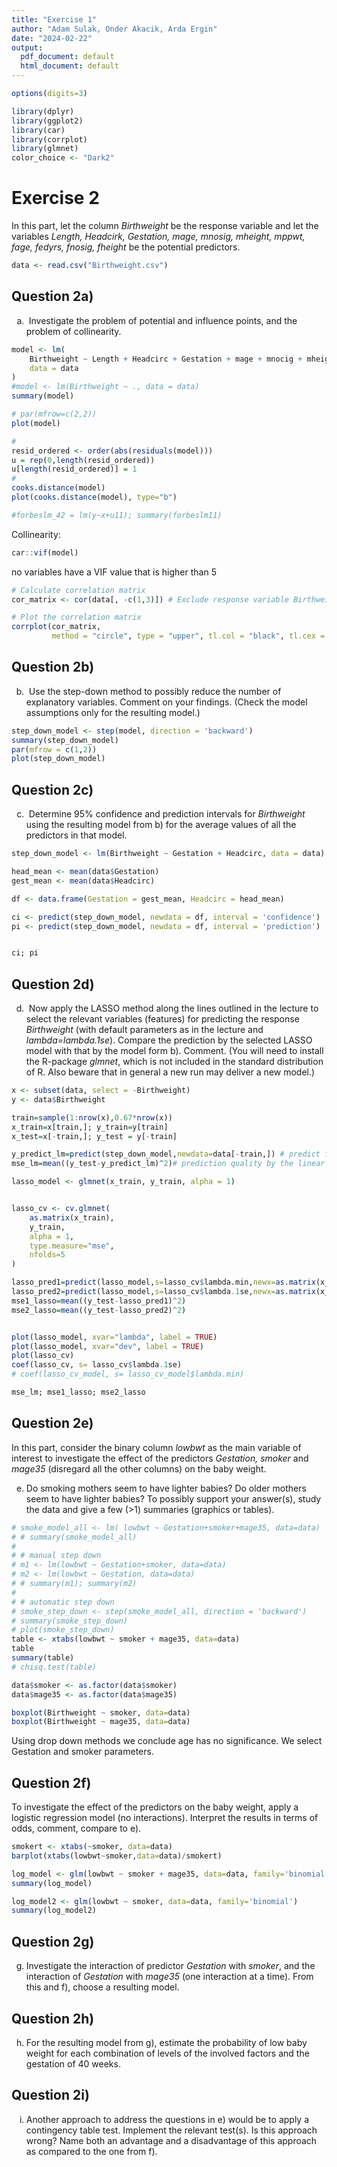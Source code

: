 ```yaml
---
title: "Exercise 1"
author: "Adam Sulak, Onder Akacik, Arda Ergin"
date: "2024-02-22"
output:
  pdf_document: default
  html_document: default
---
```


```r
options(digits=3)

library(dplyr)
library(ggplot2)
library(car)
library(corrplot)
library(glmnet)
color_choice <- "Dark2"
```

# Exercise 2

In this part, let the column *Birthweight* be the response variable and let the variables *Length, Headcirk, Gestation, mage, mnosig, mheight, mppwt, fage, fedyrs, fnosig, fheight* be the potential predictors.

```r
data <- read.csv("Birthweight.csv")
```

## Question 2a)

a)  Investigate the problem of potential and influence points, and the problem of collinearity.

```r
model <- lm(
    Birthweight ~ Length + Headcirc + Gestation + mage + mnocig + mheight + mppwt + fage + fedyrs + fnocig + fheight,
    data = data
)
#model <- lm(Birthweight ~ ., data = data)
summary(model)
```

```r
# par(mfrow=c(2,2))
plot(model)

# 
resid_ordered <- order(abs(residuals(model)))
u = rep(0,length(resid_ordered))
u[length(resid_ordered)] = 1
# 
cooks.distance(model)
plot(cooks.distance(model), type="b")

#forbeslm_42 = lm(y~x+u11); summary(forbeslm11)
```

Collinearity:

```r
car::vif(model)
```

no variables have a VIF value that is higher than 5

```r
# Calculate correlation matrix
cor_matrix <- cor(data[, -c(1,3)]) # Exclude response variable Birthweight

# Plot the correlation matrix
corrplot(cor_matrix, 
         method = "circle", type = "upper", tl.col = "black", tl.cex = 0.6)
```

## Question 2b)

b)  Use the step-down method to possibly reduce the number of explanatory variables. Comment on your findings. (Check the model assumptions only for the resulting model.)

```r
step_down_model <- step(model, direction = 'backward')
summary(step_down_model)
par(mfrow = c(1,2))
plot(step_down_model)
```

## Question 2c)

c)  Determine 95% confidence and prediction intervals for *Birthweight* using the resulting model from b) for the average values of all the predictors in that model.

```r
step_down_model <- lm(Birthweight ~ Gestation + Headcirc, data = data)

head_mean <- mean(data$Gestation)
gest_mean <- mean(data$Headcirc)

df <- data.frame(Gestation = gest_mean, Headcirc = head_mean)

ci <- predict(step_down_model, newdata = df, interval = 'confidence')
pi <- predict(step_down_model, newdata = df, interval = 'prediction')


ci; pi
```

## Question 2d)

d)  Now apply the LASSO method along the lines outlined in the lecture to select the relevant variables (features) for predicting the response *Birthweight* (with default parameters as in the lecture and *lambda=lambda.1se*). Compare the prediction by the selected LASSO model with that by the model form b). Comment. (You will need to install the R-package *glmnet*, which is not included in the standard distribution of R. Also beware that in general a new run may deliver a new model.)

```r
x <- subset(data, select = -Birthweight)
y <- data$Birthweight

train=sample(1:nrow(x),0.67*nrow(x))
x_train=x[train,]; y_train=y[train]
x_test=x[-train,]; y_test = y[-train]

y_predict_lm=predict(step_down_model,newdata=data[-train,]) # predict for the test rows
mse_lm=mean((y_test-y_predict_lm)^2)# prediction quality by the linear model

lasso_model <- glmnet(x_train, y_train, alpha = 1)


lasso_cv <- cv.glmnet(
    as.matrix(x_train),
    y_train,
    alpha = 1,
    type.measure="mse",
    nfolds=5
)

lasso_pred1=predict(lasso_model,s=lasso_cv$lambda.min,newx=as.matrix(x_test))
lasso_pred2=predict(lasso_model,s=lasso_cv$lambda.1se,newx=as.matrix(x_test))
mse1_lasso=mean((y_test-lasso_pred1)^2)
mse2_lasso=mean((y_test-lasso_pred2)^2)


plot(lasso_model, xvar="lambda", label = TRUE)
plot(lasso_model, xvar="dev", label = TRUE)
plot(lasso_cv)
coef(lasso_cv, s= lasso_cv$lambda.1se)
# coef(lasso_cv_model, s= lasso_cv_model$lambda.min)

mse_lm; mse1_lasso; mse2_lasso
```

## Question 2e)

In this part, consider the binary column *lowbwt* as the main variable of interest to investigate the effect of the predictors *Gestation, smoker* and *mage35* (disregard all the other columns) on the baby weight.

e) Do smoking mothers seem to have lighter babies? Do older mothers seem to have lighter babies? To possibly support your answer(s), study the data and give a few (\>1) summaries (graphics or tables).

```r


# smoke_model_all <- lm( lowbwt ~ Gestation+smoker+mage35, data=data)
# # summary(smoke_model_all)
# 
# # manual step down
# m1 <- lm(lowbwt ~ Gestation+smoker, data=data)
# m2 <- lm(lowbwt ~ Gestation, data=data)
# # summary(m1); summary(m2)
# 
# # automatic step down
# smoke_step_down <- step(smoke_model_all, direction = 'backward')
# summary(smoke_step_down)
# plot(smoke_step_down)
table <- xtabs(lowbwt ~ smoker + mage35, data=data)
table
summary(table)
# chisq.test(table)

data$smoker <- as.factor(data$smoker)
data$mage35 <- as.factor(data$mage35)

boxplot(Birthweight ~ smoker, data=data)
boxplot(Birthweight ~ mage35, data=data)
```

Using drop down methods we conclude age has no significance. We select Gestation and smoker parameters.

## Question 2f)

To investigate the effect of the predictors on the baby weight, apply a logistic regression model (no interactions). Interpret the results in terms of odds, comment, compare to e).

```r
smokert <- xtabs(~smoker, data=data)
barplot(xtabs(lowbwt~smoker,data=data)/smokert)

log_model <- glm(lowbwt ~ smoker + mage35, data=data, family='binomial')
summary(log_model)

log_model2 <- glm(lowbwt ~ smoker, data=data, family='binomial')
summary(log_model2)
```

## Question 2g)

g) Investigate the interaction of predictor *Gestation* with *smoker*, and the interaction of *Gestation* with *mage35* (one interaction at a time). From this and f), choose a resulting model.

## Question 2h)

h) For the resulting model from g), estimate the probability of low baby weight for each combination of levels of the involved factors and the gestation of 40 weeks.

## Question 2i)

i) Another approach to address the questions in e) would be to apply a contingency table test. Implement the relevant test(s). Is this approach wrong? Name both an advantage and a disadvantage of this approach as compared to the one from f).
